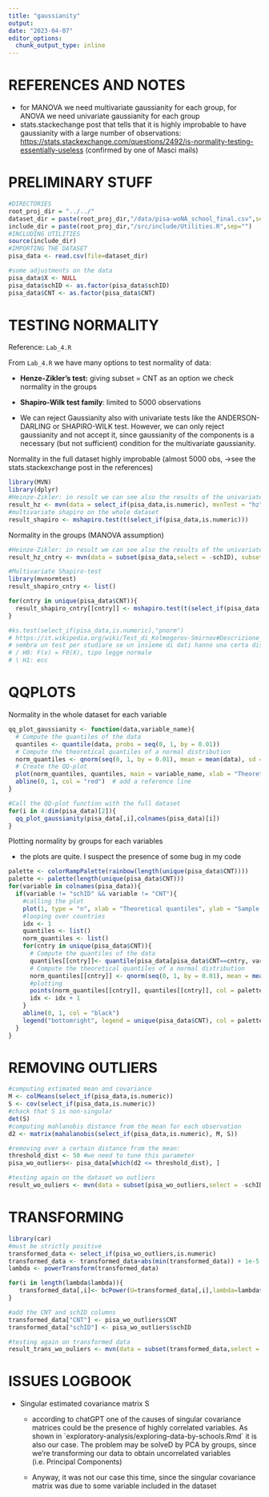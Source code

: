 ```yaml
---
title: "gaussianity"
output: 
date: "2023-04-07"
editor_options: 
  chunk_output_type: inline
---
```


# REFERENCES AND NOTES

-   for MANOVA we need multivariate gaussianity for each group, for ANOVA we need univariate gaussianity for each group
-   stats.stackechange post that tells that it is highly improbable to have gaussianity with a large number of observations: <https://stats.stackexchange.com/questions/2492/is-normality-testing-essentially-useless> (confirmed by one of Masci mails)

# PRELIMINARY STUFF

```r
#DIRECTORIES
root_proj_dir = "../../"
dataset_dir = paste(root_proj_dir,"/data/pisa-woNA_school_final.csv",sep="")
include_dir = paste(root_proj_dir,"/src/include/Utilities.R",sep="")
#INCLUDING UTILITIES
source(include_dir)
#IMPORTING THE DATASET
pisa_data <- read.csv(file=dataset_dir)
```

```r
#some adjustments on the data
pisa_data$X <- NULL
pisa_data$schID <- as.factor(pisa_data$schID)
pisa_data$CNT <- as.factor(pisa_data$CNT)
```

# TESTING NORMALITY

Reference: `Lab_4.R`

From `Lab_4.R` we have many options to test normality of data:

-   **Henze-Zikler's test:** giving subset = CNT as an option we check normality in the groups

-   **Shapiro-Wilk test family**: limited to 5000 observations

-   We can reject Gaussianity also with univariate tests like the ANDERSON-DARLING or SHAPIRO-WILK test. However, we can only reject gaussianity and not accept it, since gaussianity of the components is a necessary (but not sufficient) condition for the multivariate gaussianity.

Normality in the full dataset highly improbable (almost 5000 obs, -\>see the stats.stackexchange post in the references)

```r
library(MVN)
library(dplyr)
#Heinze-Zikler: in result we can see also the results of the univariate tests on gaussianity
result_hz <- mvn(data = select_if(pisa_data,is.numeric), mvnTest = "hz",univariateTest = "SW")
#multivariate shapiro on the whole dataset
result_shapiro <- mshapiro.test(t(select_if(pisa_data,is.numeric)))
```

Normality in the groups (MANOVA assumption)

```r
#Heinze-Zikler: in result we can see also the results of the univariate tests on gaussianity
result_hz_cntry <- mvn(data = subset(pisa_data,select = -schID), subset = "CNT", mvnTest = "hz",univariateTest = "SW")

#Multivariate Shapiro-test
library(mvnormtest)
result_shapiro_cntry <- list()

for(cntry in unique(pisa_data$CNT)){
  result_shapiro_cntry[[cntry]] <- mshapiro.test(t(select_if(pisa_data[pisa_data$CNT==cntry,],is.numeric)))
}
```

```r
#ks.test(select_if(pisa_data,is.numeric),"pnorm")
# https://it.wikipedia.org/wiki/Test_di_Kolmogorov-Smirnov#Descrizione_del_test_a_due_code_-_un_campione
# sembra un test per studiare se un insieme di dati hanno una certa distribuzione
# / H0: F(x) = F0(X), tipo legge normale
# \ H1: ecc
```

# QQPLOTS

Normality in the whole dataset for each variable

```r
qq_plot_gaussianity <- function(data,variable_name){
  # Compute the quantiles of the data
  quantiles <- quantile(data, probs = seq(0, 1, by = 0.01))
  # Compute the theoretical quantiles of a normal distribution
  norm_quantiles <- qnorm(seq(0, 1, by = 0.01), mean = mean(data), sd = sd(data))
  # Create the QQ-plot
  plot(norm_quantiles, quantiles, main = variable_name, xlab = "Theoretical quantiles", ylab = "Sample quantiles")
  abline(0, 1, col = "red")  # add a reference line
}

#Call the QQ-plot function with the full dataset
for(i in 4:dim(pisa_data)[2]){
  qq_plot_gaussianity(pisa_data[,i],colnames(pisa_data)[i])
}
```

Plotting normality by groups for each variables

-   the plots are quite. I suspect the presence of some bug in my code

```r
palette <- colorRampPalette(rainbow(length(unique(pisa_data$CNT))))
palette <- palette(length(unique(pisa_data$CNT)))
for(variable in colnames(pisa_data)){
  if(variable != "schID" && variable != "CNT"){
    #calling the plot
    plot(1, type = "n", xlab = "Theoretical quantiles", ylab = "Sample quantiles", main = variable)
    #looping over countries
    idx <- 1
    quantiles <- list()
    norm_quantiles <- list()
    for(cntry in unique(pisa_data$CNT)){
      # Compute the quantiles of the data
      quantiles[[cntry]]<- quantile(pisa_data[pisa_data$CNT==cntry, variable], probs = seq(0, 1, by = 0.01))
      # Compute the theoretical quantiles of a normal distribution
      norm_quantiles[[cntry]] <- qnorm(seq(0, 1, by = 0.01), mean = mean(pisa_data[pisa_data$CNT==cntry, variable]), sd = sd(pisa_data[pisa_data$CNT==cntry,variable]))
      #plotting
      points(norm_quantiles[[cntry]], quantiles[[cntry]], col = palette[idx])
      idx <- idx + 1
    }
    abline(0, 1, col = "black")
    legend("bottomright", legend = unique(pisa_data$CNT), col = palette, pch = 1, cex = 0.75)
  }
}
```

# REMOVING OUTLIERS

```r
#computing estimated mean and covariance
M <- colMeans(select_if(pisa_data,is.numeric))
S <- cov(select_if(pisa_data,is.numeric))
#chack that S is non-singular
det(S)
#computing mahlanobis distance from the mean for each observation
d2 <- matrix(mahalanobis(select_if(pisa_data,is.numeric), M, S))

#removing over a certain distance from the mean:
threshold_dist <- 50 #we need to tune this parameter
pisa_wo_outliers<- pisa_data[which(d2 <= threshold_dist), ] 
```

```r
#testing again on the dataset wo outliers
result_wo_ouliers <- mvn(data = subset(pisa_wo_outliers,select = -schID), subset = "CNT", mvnTest = "hz",univariateTest = "SW")
```

# TRANSFORMING

```r
library(car)
#must be strictly positive 
transformed_data <- select_if(pisa_wo_outliers,is.numeric)
transformed_data <- transformed_data+abs(min(transformed_data)) + 1e-5 #1e-5 epsilon per ottenere disuguaglianza stretta
lambda <- powerTransform(transformed_data)  

for(i in length(lambda$lambda)){
   transformed_data[,i]<- bcPower(U=transformed_data[,i],lambda=lambda$lambda[i])
}

#add the CNT and schID columns
transformed_data["CNT"] <- pisa_wo_outliers$CNT
transformed_data["schID"] <- pisa_wo_outliers$schID
```

```r
#testing again on transformed data
result_trans_wo_ouliers <- mvn(data = subset(transformed_data,select = -schID), subset = "CNT", mvnTest = "hz",univariateTest = "SW")
```

# ISSUES LOGBOOK

-   Singular estimated covariance matrix S

    -   according to chatGPT one of the causes of singular covariance matrices could be the presence of highly correlated variables. As shown in \`exploratory-analysis/exploring-data-by-schools.Rmd\` it is also our case. The problem may be solveD by PCA by groups, since we're transforming our data to obtain uncorrelated variables (i.e. Principal Components)

    -   Anyway, it was not our case this time, since the singular covariance matrix was due to some variable included in the dataset

